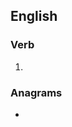 ==English==

===Verb===
{{head|en|verb form}}

# {{present participle of|en|analyse|nocat=1}}

===Anagrams===
* {{anagrams|en|a=aagilnnsy|synangial}}